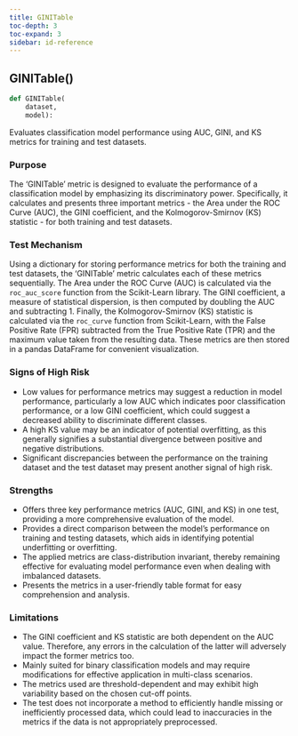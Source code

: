 ```yaml
---
title: GINITable
toc-depth: 3
toc-expand: 3
sidebar: id-reference
---
```


## GINITable[()]{.muted}

```python
def GINITable(
    dataset,
    model):
```

Evaluates classification model performance using AUC, GINI, and KS metrics for training and test datasets.

### Purpose

The 'GINITable' metric is designed to evaluate the performance of a classification model by emphasizing its discriminatory power. Specifically, it calculates and presents three important metrics - the Area under the ROC Curve (AUC), the GINI coefficient, and the Kolmogorov-Smirnov (KS) statistic - for both training and test datasets.

### Test Mechanism

Using a dictionary for storing performance metrics for both the training and test datasets, the 'GINITable' metric calculates each of these metrics sequentially. The Area under the ROC Curve (AUC) is calculated via the `roc_auc_score` function from the Scikit-Learn library. The GINI coefficient, a measure of statistical dispersion, is then computed by doubling the AUC and subtracting 1. Finally, the Kolmogorov-Smirnov (KS) statistic is calculated via the `roc_curve` function from Scikit-Learn, with the False Positive Rate (FPR) subtracted from the True Positive Rate (TPR) and the maximum value taken from the resulting data. These metrics are then stored in a pandas DataFrame for convenient visualization.

### Signs of High Risk

- Low values for performance metrics may suggest a reduction in model performance, particularly a low AUC which indicates poor classification performance, or a low GINI coefficient, which could suggest a decreased ability to discriminate different classes.
- A high KS value may be an indicator of potential overfitting, as this generally signifies a substantial divergence between positive and negative distributions.
- Significant discrepancies between the performance on the training dataset and the test dataset may present another signal of high risk.

### Strengths

- Offers three key performance metrics (AUC, GINI, and KS) in one test, providing a more comprehensive evaluation of the model.
- Provides a direct comparison between the model's performance on training and testing datasets, which aids in identifying potential underfitting or overfitting.
- The applied metrics are class-distribution invariant, thereby remaining effective for evaluating model performance even when dealing with imbalanced datasets.
- Presents the metrics in a user-friendly table format for easy comprehension and analysis.

### Limitations

- The GINI coefficient and KS statistic are both dependent on the AUC value. Therefore, any errors in the calculation of the latter will adversely impact the former metrics too.
- Mainly suited for binary classification models and may require modifications for effective application in multi-class scenarios.
- The metrics used are threshold-dependent and may exhibit high variability based on the chosen cut-off points.
- The test does not incorporate a method to efficiently handle missing or inefficiently processed data, which could lead to inaccuracies in the metrics if the data is not appropriately preprocessed.
